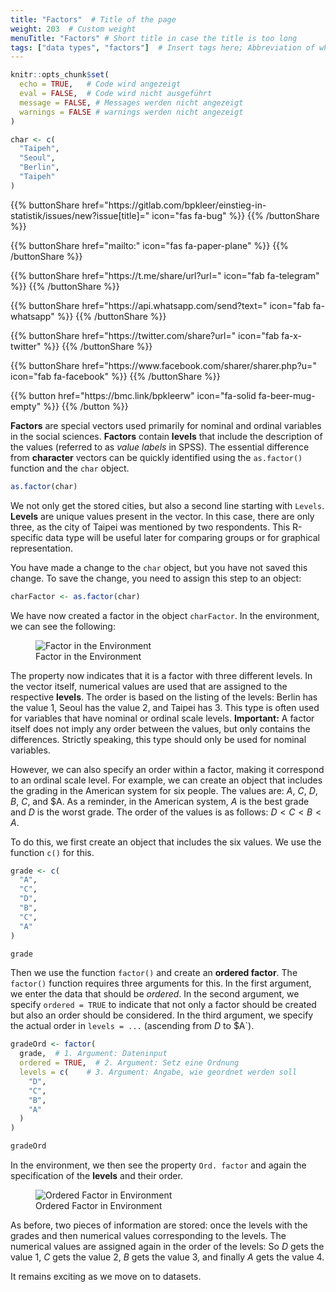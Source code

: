 ```yaml
---
title: "Factors"  # Title of the page
weight: 203  # Custom weight 
menuTitle: "Factors" # Short title in case the title is too long
tags: ["data types", "factors"]  # Insert tags here; Abbreviation of what happens on the page
---
```

```r
knitr::opts_chunk$set(
  echo = TRUE,   # Code wird angezeigt
  eval = FALSE,  # Code wird nicht ausgeführt
  message = FALSE, # Messages werden nicht angezeigt
  warnings = FALSE # warnings werden nicht angezeigt
)

char <- c(
  "Taipeh", 
  "Seoul",
  "Berlin",
  "Taipeh"
)
```

{{% buttonShare href=\"https\:\/\/gitlab.com\/bpkleer\/einstieg-in-statistik\/issues\/new?issue[title]=\" icon=\"fas fa-bug\" %}} {{% /buttonShare %}} 

{{% buttonShare href=\"mailto\:\" icon=\"fas fa-paper-plane\" %}} {{% /buttonShare %}}

{{% buttonShare href=\"https\:\/\/t.me\/share\/url?url=\" icon=\"fab fa-telegram\" %}} {{% /buttonShare %}}

{{% buttonShare href=\"https\:\/\/api.whatsapp.com\/send?text=\" icon=\"fab fa-whatsapp\" %}} {{% /buttonShare %}}

{{% buttonShare href=\"https\:\/\/twitter.com\/share?url=\" icon=\"fab fa-x-twitter\" %}} {{% /buttonShare %}}

{{% buttonShare href=\"https\:\/\/www.facebook.com\/sharer\/sharer.php?u=\" icon=\"fab fa-facebook\" %}} {{% /buttonShare %}}

{{% button href=\"https\:\/\/bmc.link\/bpkleerw\" icon=\"fa-solid fa-beer-mug-empty\" %}} {{% /button %}}

**Factors** are special vectors used primarily for nominal and ordinal variables in the social sciences. **Factors** contain **levels** that include the description of the values (referred to as *value labels* in SPSS). The essential difference from **character** vectors can be quickly identified using the `as.factor()` function and the `char` object.

```r
as.factor(char)
```

We not only get the stored cities, but also a second line starting with `Levels`. **Levels** are unique values present in the vector. In this case, there are only three, as the city of Taipei was mentioned by two respondents. This R-specific data type will be useful later for comparing groups or for graphical representation.

You have made a change to the `char` object, but you have not saved this change. To save the change, you need to assign this step to an object:
```r
charFactor <- as.factor(char)
```

We have now created a factor in the object `charFactor`. In the environment, we can see the following:

![Factor in the Environment](../img/faktor1.png)

The property now indicates that it is a factor with three different levels. In the vector itself, numerical values are used that are assigned to the respective **levels**. The order is based on the listing of the levels: Berlin has the value $1$, Seoul has the value $2$, and Taipei has $3$. This type is often used for variables that have nominal or ordinal scale levels. **Important:** A factor itself does not imply any order between the values, but only contains the differences. Strictly speaking, this type should only be used for nominal variables.

However, we can also specify an order within a factor, making it correspond to an ordinal scale level. For example, we can create an object that includes the grading in the American system for six people. The values are: $A$, $C$, $D$, $B$, $C$, and $A. As a reminder, in the American system, $A$ is the best grade and $D$ is the worst grade. The order of the values is as follows: $D < C < B < A$.

To do this, we first create an object that includes the six values. We use the function `c()` for this.

```r
grade <- c(
  "A",
  "C",
  "D",
  "B",
  "C", 
  "A"
)

grade
```

Then we use the function `factor()` and create an **ordered factor**. The `factor()` function requires three arguments for this. In the first argument, we enter the data that should be *ordered*. In the second argument, we specify `ordered = TRUE` to indicate that not only a factor should be created but also an order should be considered. In the third argument, we specify the actual order in `levels = ...` (ascending from $D$ to $A`).

```r
gradeOrd <- factor(
  grade,  # 1. Argument: Dateninput
  ordered = TRUE,  # 2. Argument: Setz eine Ordnung
  levels = c(    # 3. Argument: Angabe, wie geordnet werden soll
    "D",
    "C",
    "B",
    "A"
  )
)

gradeOrd

```

In the environment, we then see the property `Ord. factor` and again the specification of the **levels** and their order.

![Ordered Factor in Environment](../img/factor2.png)

As before, two pieces of information are stored: once the levels with the grades and then numerical values corresponding to the levels. The numerical values are assigned again in the order of the levels: So $D$ gets the value $1$, $C$ gets the value $2$, $B$ gets the value $3$, and finally $A$ gets the value $4$.

It remains exciting as we move on to datasets.
